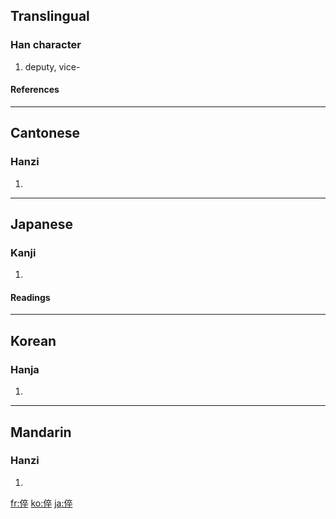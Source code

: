 {{see|伜}}

==Translingual==
===Han character===
{{Han char|rn=9|rad=人|as=08|sn=10|four=2024<sub>8</sub>|canj=人卜人十 (OYOJ)}}
# deputy, vice-
====References====
{{Han ref|kx=0107.080|dkj=00750|dj=0227.180|hdz=10182.110|uh=5005|ud=20485|bh=D0C9|bd=53449}}
----
==Cantonese==
===Hanzi===
{{yue-hanzi|jyut=|y=cheui3, jeut1}}
# {{defn|Cantonese}}
----
==Japanese==
===Kanji===
{{ja-kanji|grade=|rs=人08}}
# {{defn|Japanese}}
====Readings====
{{ja-readings|on=[[さい]] (sai), [[そつ]] (sotsu)|kun=[[せがれ]] (segare)}}
----
==Korean==
===Hanja===
{{ko-hanja|hangeul=쉬|rv=swi|mr=swi}}
# {{defn|Korean}}
----
==Mandarin==
===Hanzi===
{{cmn-hanzi|pin=[[cuì]] ([[cui4]])|wg=ts'ui<sup>4</sup>}}
# {{defn|Mandarin}}

[[fr:倅]]
[[ko:倅]]
[[ja:倅]]